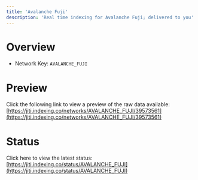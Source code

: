 ```yaml
---
title: 'Avalanche Fuji'
description: 'Real time indexing for Avalanche Fuji; delivered to you'
---
```


# Overview
- Network Key: `AVALANCHE_FUJI`

# Preview
Click the following link to view a preview of the raw data available: [https://jiti.indexing.co/networks/AVALANCHE_FUJI/39573561](https://jiti.indexing.co/networks/AVALANCHE_FUJI/39573561)

# Status
Click here to view the latest status: [https://jiti.indexing.co/status/AVALANCHE_FUJI](https://jiti.indexing.co/status/AVALANCHE_FUJI)
